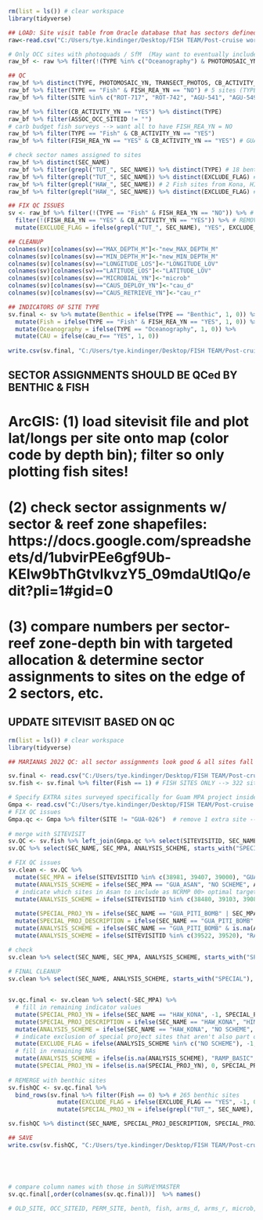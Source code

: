 ```r
rm(list = ls()) # clear workspace
library(tidyverse)

## LOAD: Site visit table from Oracle database that has sectors defined to each site (by Kisei)
raw<-read.csv("C:/Users/tye.kindinger/Desktop/FISH TEAM/Post-cruise workings/2022_Marianas/Site visit tables/Cleaned_sitevisit_112322_SEC_NAME.csv") # 806 sites

# Only OCC sites with photoquads / SfM  (May want to eventually include all OCC sites into survey master- this will be a bigger lift)
raw_bf <- raw %>% filter(!(TYPE %in% c("Oceanography") & PHOTOMOSAIC_YN == "NO" & TRANSECT_PHOTOS == "NO")) # 593 sites

## QC
raw_bf %>% distinct(TYPE, PHOTOMOSAIC_YN, TRANSECT_PHOTOS, CB_ACTIVITY_YN, FISH_REA_YN) %>% arrange(TYPE)
raw_bf %>% filter(TYPE == "Fish" & FISH_REA_YN == "NO") # 5 sites (TYPE = Fish) with CTD/water samples but no Fish surveys?? 
raw_bf %>% filter(SITE %in% c("ROT-717", "ROT-742", "AGU-541", "AGU-549")) %>% distinct(SITE, TYPE, CTD_ACTIVITY_YN, H2O_ACTIVITY_YN, FISH_REA_YN)

raw_bf %>% filter(CB_ACTIVITY_YN == "YES") %>% distinct(TYPE)
raw_bf %>% filter(ASSOC_OCC_SITEID != "")
# carb budget fish surveys --> want all to have FISH_REA_YN = NO
raw_bf %>% filter(TYPE == "Fish" & CB_ACTIVITY_YN == "YES") 
raw_bf %>% filter(FISH_REA_YN == "YES" & CB_ACTIVITY_YN == "YES") # GUA-2587 needs to be fixed!

# check sector names assigned to sites
raw_bf %>% distinct(SEC_NAME)
raw_bf %>% filter(grepl("TUT_", SEC_NAME)) %>% distinct(TYPE) # 18 benthic sites from Tutuila (Samoa)
raw_bf %>% filter(grepl("TUT_", SEC_NAME)) %>% distinct(EXCLUDE_FLAG) # NOT currently excluded
raw_bf %>% filter(grepl("HAW_", SEC_NAME)) # 2 Fish sites from Kona, HI
raw_bf %>% filter(grepl("HAW_", SEC_NAME)) %>% distinct(EXCLUDE_FLAG) # GOOD TO GO --> excluded already

## FIX QC ISSUES
sv <- raw_bf %>% filter(!(TYPE == "Fish" & FISH_REA_YN == "NO")) %>% # REMOVE sites that are TYPE = Fish but are only water sampling (5 sites - see list above)
  filter(!(FISH_REA_YN == "YES" & CB_ACTIVITY_YN == "YES")) %>% # REMOVE 1 CB site (not Fish REA or benthic PQ/SfM) --> CHECK if there's a way to indicate the fish surveys but indicate they're non-NCRMP w/ EXCLUDE_FLAG column
  mutate(EXCLUDE_FLAG = ifelse(grepl("TUT_", SEC_NAME), "YES", EXCLUDE_FLAG)) # indicate EXCLUDE for Samoa mission (non-NCRMP)

## CLEANUP
colnames(sv)[colnames(sv)=="MAX_DEPTH_M"]<-"new_MAX_DEPTH_M"
colnames(sv)[colnames(sv)=="MIN_DEPTH_M"]<-"new_MIN_DEPTH_M"
colnames(sv)[colnames(sv)=="LONGITUDE_LOS"]<-"LONGITUDE_LOV"
colnames(sv)[colnames(sv)=="LATITUDE_LOS"]<-"LATITUDE_LOV"
colnames(sv)[colnames(sv)=="MICROBIAL_YN"]<-"microb"
colnames(sv)[colnames(sv)=="CAUS_DEPLOY_YN"]<-"cau_d"
colnames(sv)[colnames(sv)=="CAUS_RETRIEVE_YN"]<-"cau_r"

## INDICATORS OF SITE TYPE
sv.final <- sv %>% mutate(Benthic = ifelse(TYPE == "Benthic", 1, 0)) %>% 
  mutate(Fish = ifelse(TYPE == "Fish" & FISH_REA_YN == "YES", 1, 0)) %>%
  mutate(Oceanography = ifelse(TYPE == "Oceanography", 1, 0)) %>%
  mutate(CAU = ifelse(cau_r== "YES", 1, 0))
 
write.csv(sv.final, "C:/Users/tye.kindinger/Desktop/FISH TEAM/Post-cruise workings/2022_Marianas/Site visit tables/12072022_cleaned_sitevisit_CC_SEC_NAME_KT_prep_TK.csv")
```

## SECTOR ASSIGNMENTS SHOULD BE QCed BY BENTHIC & FISH 
# ArcGIS: (1) load sitevisit file and plot lat/longs per site onto map (color code by depth bin); filter so only plotting fish sites!
#         (2) check sector assignments w/ sector & reef zone shapefiles: https://docs.google.com/spreadsheets/d/1ubvirPEe6gf9Ub-KEIw9bThGtvlkvzY5_09mdaUtlQo/edit?pli=1#gid=0
#         (3) compare numbers per sector-reef zone-depth bin with targeted allocation & determine sector assignments to sites on the edge of 2 sectors, etc.

## UPDATE SITEVISIT BASED ON QC
```r
rm(list = ls()) # clear workspace
library(tidyverse)

## MARIANAS 2022 QC: all sector assignments look good & all sites fall into forereef areas; no reassignments needed

sv.final <- read.csv("C:/Users/tye.kindinger/Desktop/FISH TEAM/Post-cruise workings/2022_Marianas/Site visit tables/12072022_cleaned_sitevisit_CC_SEC_NAME_KT_prep_TK.csv") # 587 sites
sv.fish <- sv.final %>% filter(Fish == 1) # FISH SITES ONLY --> 322 sites

# Specify EXTRA sites surveyed specifically for Guam MPA project inside Piti Bomb --> EXCLUDE_FLAG = YES ; otherwise, influence of Piti in Guam MP sector (all MPAs typically pooled per year) will be off/greater than in other years
Gmpa <- read.csv("C:/Users/tye.kindinger/Desktop/FISH TEAM/Post-cruise workings/2022_Marianas/Site visit tables/GuamMPAProject_PitiAsan_NCRMP_site_table.csv") # load GuamMPA project site indicator from Kaylyn
# FIX QC issues
Gmpa.qc <- Gmpa %>% filter(SITE != "GUA-026")  # remove 1 extra site --> erroneous
  
# merge with SITEVISIT
sv.QC <- sv.fish %>% left_join(Gmpa.qc %>% select(SITEVISITID, SEC_NAME, ANALYSIS_SCHEME, starts_with("SPECIAL")) %>% dplyr::rename(SEC_MPA = SEC_NAME), by = c("SITEVISITID"))
sv.QC %>% select(SEC_NAME, SEC_MPA, ANALYSIS_SCHEME, starts_with("SPECIAL")) %>% distinct() %>% arrange(SEC_NAME)

# FIX QC issues
sv.clean <- sv.QC %>% 
  mutate(SEC_MPA = ifelse(SITEVISITID %in% c(38981, 39407, 39000), "GUA_ASAN", SEC_MPA)) %>% # sites missed by Kaylyn in Asan 
  mutate(ANALYSIS_SCHEME = ifelse(SEC_MPA == "GUA_ASAN", "NO SCHEME", ANALYSIS_SCHEME)) %>% # turn all Asan sites to NO SCHEME
  # indicate which sites in Asan to include as NCRMP 00> optimal target #s given we had more time in Guam due to ship delays
  mutate(ANALYSIS_SCHEME = ifelse(SITEVISITID %in% c(38480, 39103, 39084, 38482, 38483, 39002, 38981, 39727, 38481, 38484, 39432, 39434, 39060), "RAMP_BASIC", ANALYSIS_SCHEME)) %>% 
  
  mutate(SPECIAL_PROJ_YN = ifelse(SEC_NAME == "GUA_PITI_BOMB" | SEC_MPA == "GUA_ASAN", -1, 0)) %>% # indicate all sites in Piti & Asan --> use in GuamMPA project
  mutate(SPECIAL_PROJ_DESCRIPTION = ifelse(SEC_NAME == "GUA_PITI_BOMB" | SEC_MPA == "GUA_ASAN", "Guam_Piti_2022", NA)) %>% 
  mutate(ANALYSIS_SCHEME = ifelse(SEC_NAME == "GUA_PITI_BOMB" & is.na(ANALYSIS_SCHEME), "NO SCHEME", ANALYSIS_SCHEME)) %>% # sites missed by Kaylyn in Piti --> NO SCHEME (non-NCRMP sites)
  mutate(ANALYSIS_SCHEME = ifelse(SITEVISITID %in% c(39522, 39520), "RAMP_BASIC", ANALYSIS_SCHEME)) # 2 sites missed by Kaylyn in Piti --> NO SCHEME (non-NCRMP sites)

# check
sv.clean %>% select(SEC_NAME, SEC_MPA, ANALYSIS_SCHEME, starts_with("SPECIAL")) %>% distinct() %>% arrange(SEC_NAME)
  
# FINAL CLEANUP
sv.clean %>% select(SEC_NAME, ANALYSIS_SCHEME, starts_with("SPECIAL"), EXCLUDE_FLAG) %>% distinct() %>% arrange(SEC_NAME)


sv.qc.final <- sv.clean %>% select(-SEC_MPA) %>%
  # fill in remaining indicator values
  mutate(SPECIAL_PROJ_YN = ifelse(SEC_NAME == "HAW_KONA", -1, SPECIAL_PROJ_YN)) %>% # indicate all sites in 2022 HIMARC Calibration Weekend in Kona, HI (2 sites)
  mutate(SPECIAL_PROJ_DESCRIPTION = ifelse(SEC_NAME == "HAW_KONA", "HIMARC_CalibWknd_2022", SPECIAL_PROJ_DESCRIPTION)) %>% 
  mutate(ANALYSIS_SCHEME = ifelse(SEC_NAME == "HAW_KONA", "NO SCHEME", ANALYSIS_SCHEME)) %>% 
  # indicate exclusion of special project sites that aren't also part of NCRMP
  mutate(EXCLUDE_FLAG = ifelse(ANALYSIS_SCHEME %in% c("NO SCHEME"), -1, 0)) %>% # turn EXCLUDE_FLAG to -1 vs. 0 to be consistent with SURVEY MASTER (-1 = exclude)
  # fill in remaining NAs
  mutate(ANALYSIS_SCHEME = ifelse(is.na(ANALYSIS_SCHEME), "RAMP_BASIC", ANALYSIS_SCHEME)) %>%
  mutate(SPECIAL_PROJ_YN = ifelse(is.na(SPECIAL_PROJ_YN), 0, SPECIAL_PROJ_YN)) 
  
# REMERGE with benthic sites
sv.fishQC <- sv.qc.final %>% 
  bind_rows(sv.final %>% filter(Fish == 0) %>% # 265 benthic sites
              mutate(EXCLUDE_FLAG = ifelse(EXCLUDE_FLAG == "YES", -1, 0)) %>% # turn EXCLUDE_FLAG to -1 vs. 0 to be consistent with SURVEY MASTER (-1 = exclude)
              mutate(SPECIAL_PROJ_YN = ifelse(grepl("TUT_", SEC_NAME), -1, 0))) # update special project YN for TUT sites

sv.fishQC %>% distinct(SEC_NAME, SPECIAL_PROJ_DESCRIPTION, SPECIAL_PROJ_YN, EXCLUDE_FLAG)

## SAVE
write.csv(sv.fishQC, "C:/Users/tye.kindinger/Desktop/FISH TEAM/Post-cruise workings/2022_Marianas/Site visit tables/12082022_SITEVISIT_QC_TLK.csv")





# compare column names with those in SURVEYMASTER
sv.qc.final[,order(colnames(sv.qc.final))]  %>% names()

# OLD_SITE, OCC_SITEID, PERM_SITE, benth, fish, arms_d, arms_r, microb, ARMS, HUMANS20, HUMANS200, TYPE = RANDOM, FIXED, Haphazard, NA, BAD HABITAT, bANALYSIS_SCHEME, ANALYSIS_YEAR, TUT2012, OTHER_AREA_GROUPING

```